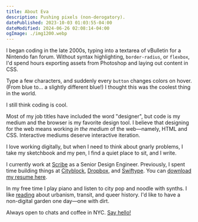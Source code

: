 ```yaml
---
title: About Eva
description: Pushing pixels (non-derogatory).
datePublished: 2023-10-03 01:03:55-04:00
dateModified: 2024-06-26 02:08:14-04:00
ogImage: ./img1200.webp
---
```



I began coding in the late 2000s, typing into a textarea of vBulletin for a Nintendo fan forum. Without syntax highlighting, `border-radius`, or `flexbox`, I'd spend hours exporting assets from Photoshop and laying out content in CSS.

Type a few characters, and suddenly every `button` changes colors on hover. (From blue to... a slightly different blue!) I thought this was the coolest thing in the world.

I still think coding is cool.

Most of my job titles have included the word "designer", but code is my medium and the browser is my favorite design tool. I believe that designing for the web means working _in the medium_ of the web—namely, HTML and CSS. Interactive mediums deserve interactive iteration.

I love working digitally, but when I need to think about gnarly problems, I take my sketchbook and my pen, I find a quiet place to sit, and I write.

I currently work at [Scribe](https://scribehow.com) as a Senior Design Engineer. Previously, I spent time building things at [Cityblock](https://cityblock.com), [Dropbox](https://dropbox.com), and [Swiftype](https://swiftype.com). You can [download my resume here](/downloads/eva-decker-resume.pdf).

In my free time I play piano and listen to city pop and noodle with synths. I like [reading](https://goodreads.com/evadecker) about urbanism, transit, and queer history. I'd like to have a non-digital garden one day—one with dirt.

Always open to chats and coffee in NYC. [Say hello!](mailto:hey@evadecker.com)

<BadgeBanner />
